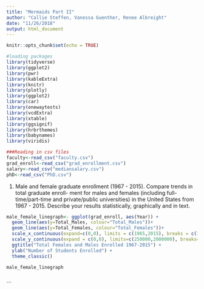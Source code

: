 ```yaml
---
title: "Mermaids Part II"
author: "Callie Steffen, Vanessa Guenther, Renee Albreight"
date: "11/26/2018"
output: html_document
---
```


```r
knitr::opts_chunk$set(echo = TRUE)
```

```r
#loading packages
library(tidyverse)
library(ggplot2)
library(pwr)
library(kableExtra)
library(knitr)
library(plotly)
library(ggplot2)
library(car)
library(onewaytests)
library(vcdExtra)
library(xtable)
library(ggsignif)
library(hrbrthemes)
library(babynames)
library(viridis)

###Reading in csv files
faculty<-read_csv("faculty.csv")
grad_enroll<-read_csv("grad_enrollment.csv")
salary<-read_csv("mediansalary.csv")
phD<-read_csv("PhD.csv")
```


1) Male and female graduate enrollment (1967 - 2015). Compare trends in total graduate enroll- ment for males and females (including full-time/part-time and private/public universities) in the United States from 1967 - 2015. Describe your results statistically, graphically and in text.
```r
male_female_linegraph<- ggplot(grad_enroll, aes(Year)) +
  geom_line(aes(y=Total_Males, colour="Total_Males"))+
  geom_line(aes(y=Total_Females, colour="Total_Females"))+
  scale_x_continuous(expand=c(0,0), limits = c(1965,2015), breaks = c(1965,1975,1985,1995,2005,2015))+
  scale_y_continuous(expand = c(0,0), limits=c(250000,2000000), breaks=c(250000,300000,350000,400000,450000,500000,550000,600000,650000,700000,750000,800000,850000,900000,950000,1000000,1500000,2000000)) +
  ggtitle("Total Females and Males Enrolled 1967-2015") +
  ylab("Number of Students Enrolled") +
  theme_classic()

male_female_linegraph



```





  


```

